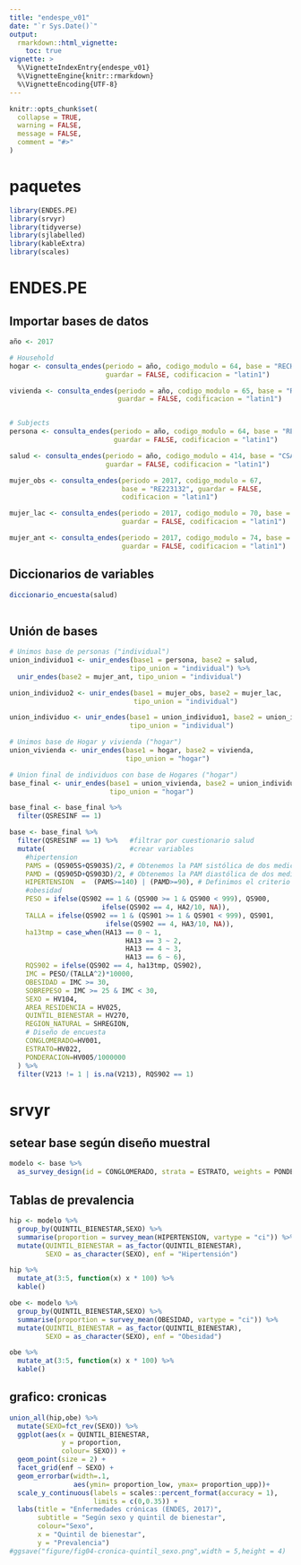 ```yaml
---
title: "endespe_v01"
date: "`r Sys.Date()`"
output: 
  rmarkdown::html_vignette:
    toc: true
vignette: >
  %\VignetteIndexEntry{endespe_v01}
  %\VignetteEngine{knitr::rmarkdown}
  %\VignetteEncoding{UTF-8}
---
```


```r
knitr::opts_chunk$set(
  collapse = TRUE,
  warning = FALSE,
  message = FALSE,
  comment = "#>"
)
```

# paquetes

```r
library(ENDES.PE)
library(srvyr)
library(tidyverse)
library(sjlabelled)
library(kableExtra)
library(scales)
```

# ENDES.PE

## Importar bases de datos

```r
año <- 2017

# Household
hogar <- consulta_endes(periodo = año, codigo_modulo = 64, base = "RECH0", 
                        guardar = FALSE, codificacion = "latin1") 

vivienda <- consulta_endes(periodo = año, codigo_modulo = 65, base = "RECH23",
                           guardar = FALSE, codificacion = "latin1")


# Subjects
persona <- consulta_endes(periodo = año, codigo_modulo = 64, base = "RECH1", 
                          guardar = FALSE, codificacion = "latin1")

salud <- consulta_endes(periodo = año, codigo_modulo = 414, base = "CSALUD01",
                        guardar = FALSE, codificacion = "latin1")

mujer_obs <- consulta_endes(periodo = 2017, codigo_modulo = 67, 
                            base = "RE223132", guardar = FALSE,
                            codificacion = "latin1")

mujer_lac <- consulta_endes(periodo = 2017, codigo_modulo = 70, base = "REC42",
                            guardar = FALSE, codificacion = "latin1")

mujer_ant <- consulta_endes(periodo = 2017, codigo_modulo = 74, base = "RECH5",
                            guardar = FALSE, codificacion = "latin1")
```

## Diccionarios de variables

```r
diccionario_encuesta(salud)
  
```

## Unión de bases

```r
# Unimos base de personas ("individual")
union_individuo1 <- unir_endes(base1 = persona, base2 = salud, 
                              tipo_union = "individual") %>% 
  unir_endes(base2 = mujer_ant, tipo_union = "individual")

union_individuo2 <- unir_endes(base1 = mujer_obs, base2 = mujer_lac,
                               tipo_union = "individual")

union_individuo <- unir_endes(base1 = union_individuo1, base2 = union_individuo2,
                              tipo_union = "individual")

# Unimos base de Hogar y vivienda ("hogar") 
union_vivienda <- unir_endes(base1 = hogar, base2 = vivienda, 
                             tipo_union = "hogar") 

# Union final de individuos con base de Hogares ("hogar")
base_final <- unir_endes(base1 = union_vivienda, base2 = union_individuo,
                         tipo_union = "hogar")

```


```r
base_final <- base_final %>% 
  filter(QSRESINF == 1)

base <- base_final %>% 
  filter(QSRESINF == 1) %>%   #filtrar por cuestionario salud
  mutate(                     #crear variables
    #hipertension
    PAMS = (QS905S+QS903S)/2, # Obtenemos la PAM sistólica de dos mediciones
    PAMD = (QS905D+QS903D)/2, # Obtenemos la PAM diastólica de dos mediciones
    HIPERTENSION  =  (PAMS>=140) | (PAMD>=90), # Definimos el criterio de HTA
    #obesidad
    PESO = ifelse(QS902 == 1 & (QS900 >= 1 & QS900 < 999), QS900,
                       ifelse(QS902 == 4, HA2/10, NA)),
    TALLA = ifelse(QS902 == 1 & (QS901 >= 1 & QS901 < 999), QS901,
                        ifelse(QS902 == 4, HA3/10, NA)),
    ha13tmp = case_when(HA13 == 0 ~ 1,
                             HA13 == 3 ~ 2,
                             HA13 == 4 ~ 3,
                             HA13 == 6 ~ 6),
    RQS902 = ifelse(QS902 == 4, ha13tmp, QS902),
    IMC = PESO/(TALLA^2)*10000,
    OBESIDAD = IMC >= 30, 
    SOBREPESO = IMC >= 25 & IMC < 30,
    SEXO = HV104,
    AREA_RESIDENCIA = HV025, 
    QUINTIL_BIENESTAR = HV270, 
    REGION_NATURAL = SHREGION,
    # Diseño de encuesta
    CONGLOMERADO=HV001,
    ESTRATO=HV022,
    PONDERACION=HV005/1000000
  ) %>% 
  filter(V213 != 1 | is.na(V213), RQS902 == 1)
```

# srvyr

## setear base según diseño muestral

```r
modelo <- base %>% 
  as_survey_design(id = CONGLOMERADO, strata = ESTRATO, weights = PONDERACION)

```

## Tablas de prevalencia

```r

hip <- modelo %>%  
  group_by(QUINTIL_BIENESTAR,SEXO) %>% 
  summarise(proportion = survey_mean(HIPERTENSION, vartype = "ci")) %>% 
  mutate(QUINTIL_BIENESTAR = as_factor(QUINTIL_BIENESTAR),
         SEXO = as_character(SEXO), enf = "Hipertensión")

hip %>%  
  mutate_at(3:5, function(x) x * 100) %>% 
  kable()
```

```r
obe <- modelo %>%  
  group_by(QUINTIL_BIENESTAR,SEXO) %>% 
  summarise(proportion = survey_mean(OBESIDAD, vartype = "ci")) %>% 
  mutate(QUINTIL_BIENESTAR = as_factor(QUINTIL_BIENESTAR),
         SEXO = as_character(SEXO), enf = "Obesidad") 

obe %>% 
  mutate_at(3:5, function(x) x * 100) %>%
  kable()
```

## grafico: cronicas

```r
union_all(hip,obe) %>% 
  mutate(SEXO=fct_rev(SEXO)) %>% 
  ggplot(aes(x = QUINTIL_BIENESTAR,
             y = proportion,
             colour= SEXO)) +
  geom_point(size = 2) +
  facet_grid(enf ~ SEXO) +
  geom_errorbar(width=.1, 
                aes(ymin= proportion_low, ymax= proportion_upp))+
  scale_y_continuous(labels = scales::percent_format(accuracy = 1), 
                     limits = c(0,0.35)) +
  labs(title = "Enfermedades crónicas (ENDES, 2017)",
       subtitle = "Según sexo y quintil de bienestar",
       colour="Sexo",
       x = "Quintil de bienestar", 
       y = "Prevalencia")
#ggsave("figure/fig04-cronica-quintil_sexo.png",width = 5,height = 4)
```

